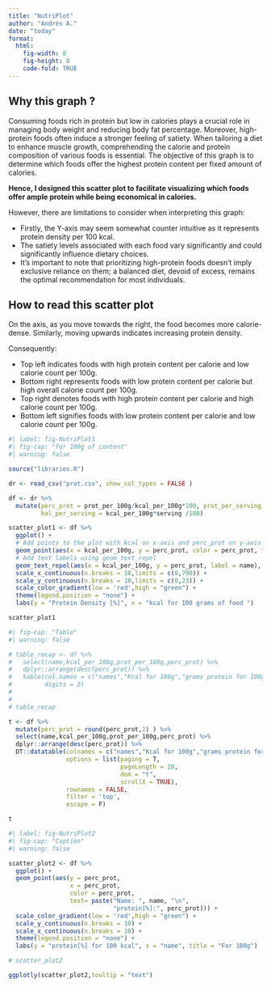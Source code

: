 ```yaml
---
title: "NutriPlot"
author: "Andrés A."
date: "today"
format: 
  html:
    fig-width: 8
    fig-height: 8
    code-fold: TRUE
---
```


## Why this graph ?

 
Consuming foods rich in protein but low in calories plays a crucial role in managing body weight and reducing body fat percentage. Moreover, high-protein foods often induce a stronger feeling of satiety. When tailoring a diet to enhance muscle growth, comprehending the calorie and protein composition of various foods is essential. The objective of this graph is to determine which foods offer the highest protein content per fixed amount of calories.

**Hence, I designed this scatter plot to facilitate visualizing which foods offer ample protein while being economical in calories.**

However, there are limitations to consider when interpreting this graph:  

- Firstly, the Y-axis may seem somewhat counter intuitive as it represents protein density per 100 kcal.  
- The satiety levels associated with each food vary significantly and could significantly influence dietary choices.  
- It's important to note that prioritizing high-protein foods doesn't imply exclusive reliance on them; a balanced diet, devoid of excess, remains the optimal recommendation for most individuals.  


## How to read this scatter plot

On the axis, as you move towards the right, the food becomes more calorie-dense. Similarly, moving upwards indicates increasing protein density.

Consequently:

-   Top left indicates foods with high protein content per calorie and low calorie count per 100g.\
-   Bottom right represents foods with low protein content per calorie but high overall calorie count per 100g.\
-   Top right denotes foods with high protein content per calorie and high calorie count per 100g.\
-   Bottom left signifies foods with low protein content per calorie and low calorie count per 100g.

```r
#| label: fig-NutriPlot1
#| fig-cap: "for 100g of content"
#| warning: false

source("libraries.R")

dr <- read_csv("prot.csv", show_col_types = FALSE )

df <- dr %>% 
  mutate(perc_prot = prot_per_100g/kcal_per_100g*100, prot_per_serving = prot_per_100g *serving /100,
         kal_per_serving = kcal_per_100g*serving /100)

scatter_plot1 <- df %>% 
  ggplot() +
  # Add points to the plot with kcal on x-axis and perc_prot on y-axis
  geom_point(aes(x = kcal_per_100g, y = perc_prot, color = perc_prot, text = name)) +    
  # Add text labels using geom_text_repel
  geom_text_repel(aes(x = kcal_per_100g, y = perc_prot, label = name), force = 6) +  
  scale_x_continuous(n.breaks = 10,limits = c(0,700)) +
  scale_y_continuous(n.breaks = 10,limits = c(0,23)) +
  scale_color_gradient(low = 'red',high = "green") +
  theme(legend.position = "none") +
  labs(y = "Protein Density [%]", x = "kcal for 100 grams of food ")    

scatter_plot1

```

```r
#| fig-cap: "Table"
#| warning: false

# table_recap <- df %>% 
#   select(name,kcal_per_100g,prot_per_100g,perc_prot) %>% 
#   dplyr::arrange(desc(perc_prot)) %>% 
#   kable(col.names = c("names","Kcal for 100g","grams protein for 100g of food","Protein Density [%]"),
#         digits = 2)
# 
# 
# table_recap

t <- df %>% 
  mutate(perc_prot = round(perc_prot,2) ) %>% 
  select(name,kcal_per_100g,prot_per_100g,perc_prot) %>% 
  dplyr::arrange(desc(perc_prot)) %>% 
  DT::datatable(colnames = c("names","Kcal for 100g","grams protein for 100g of food","Protein Density [%]"),
                options = list(paging = T, 
                               pageLength = 20,
                               dom = "t",
                               scrollX = TRUE),
                rownames = FALSE,
                filter = 'top',
                escape = F)

t

```

```r
#| label: fig-NutriPlot2
#| fig-cap: "Caption"
#| warning: false

scatter_plot2 <- df %>%
  ggplot() +
  geom_point(aes(y = perc_prot, 
                 x = perc_prot,
                 color = perc_prot,
                 text= paste("Name: ", name, "\n",
                             "protein[%]:", perc_prot))) +
  scale_color_gradient(low = 'red',high = "green") +
  scale_y_continuous(n.breaks = 10) +
  scale_x_continuous(n.breaks = 10) +
  theme(legend.position = "none") +
  labs(y = "protein[%] for 100 kcal", x = "name", title = "For 100g")       

# scatter_plot2

ggplotly(scatter_plot2,tooltip = "text")


```
